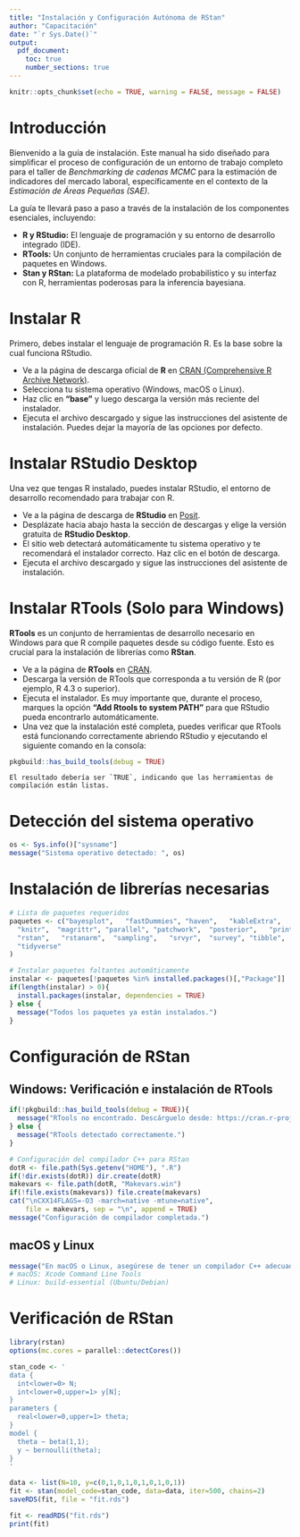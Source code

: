 ```yaml
---
title: "Instalación y Configuración Autónoma de RStan"
author: "Capacitación"
date: "`r Sys.Date()`"
output:
  pdf_document:
    toc: true
    number_sections: true
---
```



```r
knitr::opts_chunk$set(echo = TRUE, warning = FALSE, message = FALSE)
```

# Introducción {-}

Bienvenido a la guía de instalación. Este manual ha sido diseñado para simplificar el proceso de configuración de un entorno de trabajo completo para el taller de *Benchmarking de cadenas MCMC* para la estimación de indicadores del mercado laboral, específicamente en el contexto de la *Estimación de Áreas Pequeñas (SAE)*.

La guía te llevará paso a paso a través de la instalación de los componentes esenciales, incluyendo:

* **R y RStudio:** El lenguaje de programación y su entorno de desarrollo integrado (IDE).
* **RTools:** Un conjunto de herramientas cruciales para la compilación de paquetes en Windows.
* **Stan y RStan:** La plataforma de modelado probabilístico y su interfaz con R, herramientas poderosas para la inferencia bayesiana.


# **Instalar R**

Primero, debes instalar el lenguaje de programación R. Es la base sobre la cual funciona RStudio.

  * Ve a la página de descarga oficial de **R** en [CRAN (Comprehensive R Archive Network)](https://cran.r-project.org/).
  * Selecciona tu sistema operativo (Windows, macOS o Linux).
  * Haz clic en **"base"** y luego descarga la versión más reciente del instalador.
  * Ejecuta el archivo descargado y sigue las instrucciones del asistente de instalación. Puedes dejar la mayoría de las opciones por defecto.

# **Instalar RStudio Desktop**

Una vez que tengas R instalado, puedes instalar RStudio, el entorno de desarrollo recomendado para trabajar con R.

  * Ve a la página de descarga de **RStudio** en [Posit](https://posit.co/download/rstudio-desktop/).
  * Desplázate hacia abajo hasta la sección de descargas y elige la versión gratuita de **RStudio Desktop**.
  * El sitio web detectará automáticamente tu sistema operativo y te recomendará el instalador correcto. Haz clic en el botón de descarga.
  * Ejecuta el archivo descargado y sigue las instrucciones del asistente de instalación.

# **Instalar RTools (Solo para Windows)**

**RTools** es un conjunto de herramientas de desarrollo necesario en Windows para que R compile paquetes desde su código fuente. Esto es crucial para la instalación de librerías como **RStan**.

  * Ve a la página de **RTools** en [CRAN](https://cran.r-project.org/bin/windows/Rtools/).
  * Descarga la versión de RTools que corresponda a tu versión de R (por ejemplo, R 4.3 o superior).
  * Ejecuta el instalador. Es muy importante que, durante el proceso, marques la opción **"Add Rtools to system PATH"** para que RStudio pueda encontrarlo automáticamente.
  * Una vez que la instalación esté completa, puedes verificar que RTools está funcionando correctamente abriendo RStudio y ejecutando el siguiente comando en la consola:

```r
pkgbuild::has_build_tools(debug = TRUE)
```
    El resultado debería ser `TRUE`, indicando que las herramientas de compilación están listas.



# Detección del sistema operativo

```r
os <- Sys.info()["sysname"]
message("Sistema operativo detectado: ", os)
```

# Instalación de librerías necesarias

```r
# Lista de paquetes requeridos
paquetes <- c("bayesplot",   "fastDummies", "haven",   "kableExtra",
  "knitr",  "magrittr", "parallel", "patchwork",  "posterior",   "printr",
  "rstan",   "rstanarm",  "sampling",   "srvyr",  "survey", "tibble",
  "tidyverse"
)

# Instalar paquetes faltantes automáticamente
instalar <- paquetes[!paquetes %in% installed.packages()[,"Package"]]
if(length(instalar) > 0){
  install.packages(instalar, dependencies = TRUE)
} else {
  message("Todos los paquetes ya están instalados.")
}
```

# Configuración de RStan

## Windows: Verificación e instalación de RTools

```r
if(!pkgbuild::has_build_tools(debug = TRUE)){
  message("RTools no encontrado. Descárguelo desde: https://cran.r-project.org/bin/windows/Rtools/")
} else {
  message("RTools detectado correctamente.")
}

# Configuración del compilador C++ para RStan
dotR <- file.path(Sys.getenv("HOME"), ".R")
if(!dir.exists(dotR)) dir.create(dotR)
makevars <- file.path(dotR, "Makevars.win")
if(!file.exists(makevars)) file.create(makevars)
cat("\nCXX14FLAGS=-O3 -march=native -mtune=native", 
    file = makevars, sep = "\n", append = TRUE)
message("Configuración de compilador completada.")
```

## macOS y Linux

```r
message("En macOS o Linux, asegúrese de tener un compilador C++ adecuado.")
# macOS: Xcode Command Line Tools
# Linux: build-essential (Ubuntu/Debian)
```

# Verificación de RStan

```r
library(rstan)
options(mc.cores = parallel::detectCores())

stan_code <- '
data {
  int<lower=0> N;
  int<lower=0,upper=1> y[N];
}
parameters {
  real<lower=0,upper=1> theta;
}
model {
  theta ~ beta(1,1);
  y ~ bernoulli(theta);
}
'

data <- list(N=10, y=c(0,1,0,1,0,1,0,1,0,1))
fit <- stan(model_code=stan_code, data=data, iter=500, chains=2)
saveRDS(fit, file = "fit.rds")
```


```r
fit <- readRDS("fit.rds")
print(fit)
```
